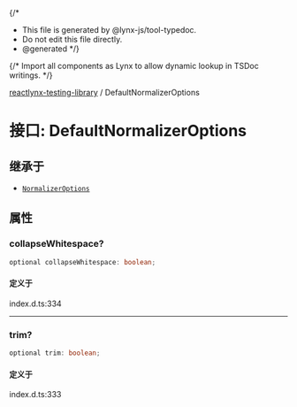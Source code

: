 {/*
* This file is generated by @lynx-js/tool-typedoc.
* Do not edit this file directly.
* @generated
*/}

{/* Import all components as Lynx to allow dynamic lookup in TSDoc writings. */}


[reactlynx-testing-library](/api/reactlynx-testing-library/index.mdx) / DefaultNormalizerOptions

# 接口: DefaultNormalizerOptions

## 继承于

- [`NormalizerOptions`](/api/reactlynx-testing-library/Interface.NormalizerOptions.mdx)

## 属性

### collapseWhitespace?

```ts
optional collapseWhitespace: boolean;
```

#### 定义于

index.d.ts:334

***

### trim?

```ts
optional trim: boolean;
```

#### 定义于

index.d.ts:333
